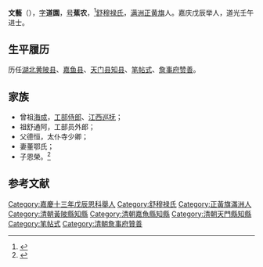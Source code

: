 '''文藝'''（{{bd|1787年| |？}}），[[字|字]]'''道園'''，[[号|号]]'''蕉农'''，<ref>{{cite web |title=文藝 |url=https://cbdb.fas.harvard.edu/cbdbapi/person.php?id=72401&o=html}}</ref>[[舒穆禄氏|舒穆禄氏]]，[[满洲|满洲]][[正黄旗|正黄旗]]人。嘉庆戊辰举人，道光壬午进士。

==生平履历==
历任[[湖北|湖北]][[黄陂县|黄陂县]]、[[嘉鱼县|嘉鱼县]]、[[天门县|天门县]][[知县|知县]]、[[笔帖式|笔帖式]]、[[詹事府|詹事府]][[赞善|赞善]]。

==家族==
*曾祖[[海成|海成]]，[[工部侍郎|工部侍郎]]、[[江西巡抚|江西巡抚]]；
*祖舒通阿，工部员外郎；
*父德恒，太仆寺少卿；
*妻董鄂氏；
*子恩榮。<ref>{{cite book |title=《道光二年壬午恩科同年会试齿錄》}}</ref>

==参考文献== 
{{reflist}}
{{道光二年壬午恩科殿試金榜}}
{{特授改補館職翰林}}
[[Category:嘉慶十三年戊辰恩科舉人|Category:嘉慶十三年戊辰恩科舉人]]
[[Category:舒穆禄氏|Category:舒穆禄氏]]
[[Category:正黃旗滿洲人|Category:正黃旗滿洲人]]
[[Category:清朝黃陂縣知縣|Category:清朝黃陂縣知縣]]
[[Category:清朝嘉魚縣知縣|Category:清朝嘉魚縣知縣]]
[[Category:清朝天門縣知縣|Category:清朝天門縣知縣]]
[[Category:笔帖式|Category:笔帖式]]
[[Category:清朝詹事府贊善|Category:清朝詹事府贊善]]